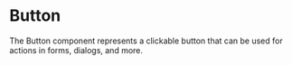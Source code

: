 

<Meta title="Button" component={Button} />

# Button

The Button component represents a clickable button that can be used for actions in forms, dialogs, and more.

<Props of={Button} />
